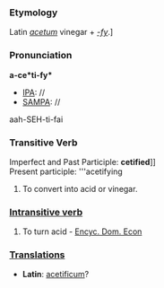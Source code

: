 ===Etymology===
Latin ''[[acetum]]'' vinegar + ''[[-fy]]''.]
===Pronunciation===
'''a-ce*ti-fy*'''
*[[IPA]]: //
*[[SAMPA]]: //
aah-SEH-ti-fai
===Transitive Verb===
Imperfect and Past Participle: '''cetified''']]<br>
Present participle: '''acetifying
#To convert into acid or vinegar.
===[[Intransitive verb]]===
#To turn acid - [[Encyc. Dom. Econ]]
===[[Translations]]===
*'''Latin''': [[acetificum]]?